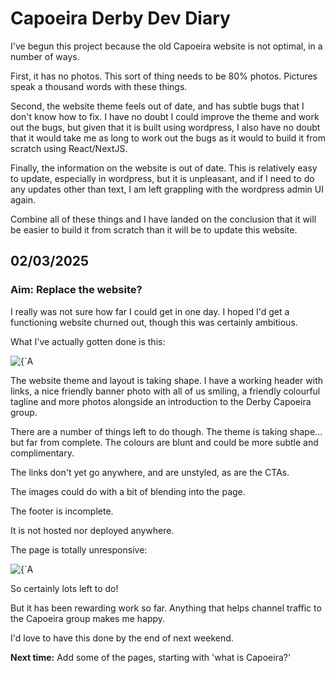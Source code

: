 
# Capoeira Derby Dev Diary

I've begun this project because the old Capoeira website is not optimal, in a number of ways.

First, it has no photos. This sort of thing needs to be 80% photos. Pictures speak a thousand words with these things.

Second, the website theme feels out of date, and has subtle bugs that I don't know how to fix. I have no doubt I could
improve the theme and work out the bugs, but given that it is built using wordpress, I also have no doubt that it would
take me as long to work out the bugs as it would to build it from scratch using React/NextJS.

Finally, the information on the website is out of date. This is relatively easy to update, especially in wordpress, but
it is unpleasant, and if I need to do any updates other than text, I am left grappling with the wordpress admin UI
again.

Combine all of these things and I have landed on the conclusion that it will be easier to build it from scratch than it
will be to update this website.

## 02/03/2025

### Aim: Replace the website?

I really was not sure how far I could get in one day. I hoped I'd get a functioning website churned out, though this was
certainly ambitious.

What I've actually gotten done is this:

<div className={`flex items-center justify-center`}>
  <Image
    src="/dev/capoeira-derby-home-page.png"
    alt={`A screenshot of the Capoeira Derby web page.`}
    width={300}
    height={300}
  />
</div>

The website theme and layout is taking shape. I have a working header with links, a nice friendly banner photo with all
of us smiling, a friendly colourful tagline and more photos alongside an introduction to the Derby Capoeira group.

There are a number of things left to do though. The theme is taking shape... but far from complete. The colours are
blunt and could be more subtle and complimentary.

The links don't yet go anywhere, and are unstyled, as are the CTAs.

The images could do with a bit of blending into the page.

The footer is incomplete.

It is not hosted nor deployed anywhere.

The page is totally unresponsive:

<div className={`flex items-center justify-center`}>
  <Image
    src="/dev/capoeira-derby-mobile-unresponsive.png"
    alt={`A screenshot of the Capoeira Derby web page in mobile mode. It does not look good.`}
    width={300}
    height={300}
  />
</div>

So certainly lots left to do!

But it has been rewarding work so far. Anything that helps channel traffic to the Capoeira group makes me happy.

I'd love to have this done by the end of next weekend.

**Next time:** Add some of the pages, starting with 'what is Capoeira?'
